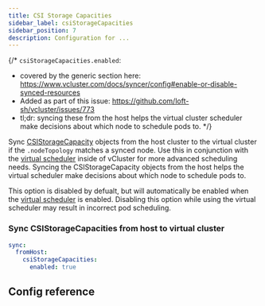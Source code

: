 ```yaml
---
title: CSI Storage Capacities
sidebar_label: csiStorageCapacities
sidebar_position: 7
description: Configuration for ...
---
```




{/*
`csiStorageCapacities.enabled`:
- covered by the generic section here: https://www.vcluster.com/docs/syncer/config#enable-or-disable-synced-resources
- Added as part of this issue: https://github.com/loft-sh/vcluster/issues/773
- tl;dr: syncing these from the host helps the virtual cluster scheduler make decisions about which node to schedule pods to.
*/}

Sync [CSIStorageCapacity](https://kubernetes.io/docs/concepts/storage/storage-capacity/) objects from the host cluster to the virtual cluster if the `.nodeTopology` matches a synced node. Use this in conjunction with the [virtual scheduler](/vcluster-yaml/control-plane/deployment/advanced/virtual-scheduler) inside of vCluster for more advanced scheduling needs. Syncing the CSIStorageCapacity objects from the host helps the virtual scheduler make decisions about which node to schedule pods to.

This option is disabled by defualt, but will automatically be enabled when the [virtual scheduler](/vcluster-yaml/control-plane/deployment/advanced/virtual-scheduler) is enabled. Disabling this option while using the virtual scheduler may result in incorrect pod scheduling.

### Sync CSIStorageCapacities from host to virtual cluster
```YAML
sync:
  fromHost:
    csiStorageCapacities:
      enabled: true
```

## Config reference

<EnableSwitch/>